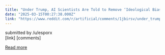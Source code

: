 ```yaml
---
title: "Under Trump, AI Scientists Are Told to Remove ‘Ideological Bias’ From Powerful Models A directive from the National Institute of Standards and Technology eliminates mention of “AI safety” and “AI fairness.”"
date: "2025-03-15T00:27:38.000Z"
link: "https://www.reddit.com/r/artificial/comments/1jbirsv/under_trump_ai_scientists_are_told_to_remove/"
---
```


submitted by    /u/esporx  
 [link]   [comments]

[Read more](https://www.reddit.com/r/artificial/comments/1jbirsv/under_trump_ai_scientists_are_told_to_remove/)
